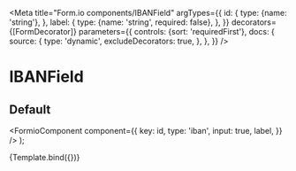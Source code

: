 

<Meta
  title="Form.io components/IBANField"
  argTypes={{
    id: {
      type: {name: 'string'},
    },
    label: {
      type: {name: 'string', required: false},
    },
  }}
  decorators={[FormDecorator]}
  parameters={{
    controls: {sort: 'requiredFirst'},
    docs: {
      source: {
        type: 'dynamic',
        excludeDecorators: true,
      },
    },
  }}
/>

# IBANField

## Default

  <FormioComponent
    component={{
      key: id,
      type: 'iban',
      input: true,
      label,
    }}
  />
);

<Canvas>
  <Story name="Default" args={{id: 'iban', label: 'IBAN (bankrekening)'}}>
    {Template.bind({})}
  </Story>
</Canvas>

<Props story="Default" />
